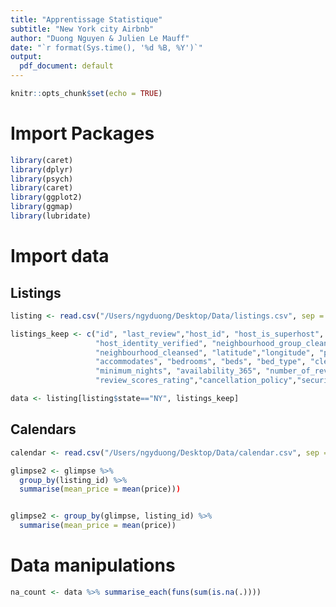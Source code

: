 ```yaml
---
title: "Apprentissage Statistique"
subtitle: "New York city Airbnb"
author: "Duong Nguyen & Julien Le Mauff"
date: "`r format(Sys.time(), '%d %B, %Y')`"
output:
  pdf_document: default
---
```


```r
knitr::opts_chunk$set(echo = TRUE)
```

# Import Packages

```r
library(caret)
library(dplyr)
library(psych)
library(caret)
library(ggplot2)
library(ggmap)
library(lubridate)
```

# Import data

## Listings

```r
listing <- read.csv("/Users/ngyduong/Desktop/Data/listings.csv", sep = ",")

listings_keep <- c("id", "last_review","host_id", "host_is_superhost",
                   "host_identity_verified", "neighbourhood_group_cleansed",
                   "neighbourhood_cleansed", "latitude","longitude", "property_type",
                   "accommodates", "bedrooms", "beds", "bed_type", "cleaning_fee",
                   "minimum_nights", "availability_365", "number_of_reviews",
                   "review_scores_rating","cancellation_policy","security_deposit")

data <- listing[listing$state=="NY", listings_keep]
```

## Calendars

```r
calendar <- read.csv("/Users/ngyduong/Desktop/Data/calendar.csv", sep = ",")

glimpse2 <- glimpse %>% 
  group_by(listing_id) %>%
  summarise(mean_price = mean(price)))


glimpse2 <- group_by(glimpse, listing_id) %>% 
  summarise(mean_price = mean(price))
```

# Data manipulations

```r
na_count <- data %>% summarise_each(funs(sum(is.na(.))))
```

